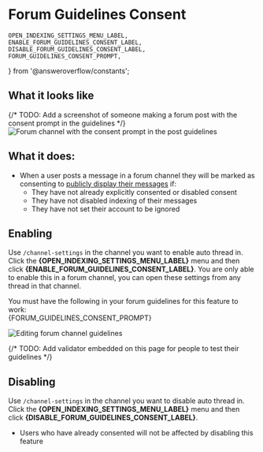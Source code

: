 # Forum Guidelines Consent

	OPEN_INDEXING_SETTINGS_MENU_LABEL,
	ENABLE_FORUM_GUIDELINES_CONSENT_LABEL,
	DISABLE_FORUM_GUIDELINES_CONSENT_LABEL,
	FORUM_GUIDELINES_CONSENT_PROMPT,
} from '@answeroverflow/constants';

## What it looks like

{/* TODO: Add a screenshot of someone making a forum post with the consent prompt in the guidelines */}
![Forum channel with the consent prompt in the post guidelines](/forum-post-guidelines-consent.png)

## What it does:

- When a user posts a message in a forum channel they will be marked as consenting to [publicly display their messages](/user-settings/displaying-messages) if:
  - They have not already explicitly consented or disabled consent
  - They have not disabled indexing of their messages
  - They have not set their account to be ignored

## Enabling

Use `/channel-settings` in the channel you want to enable auto thread in. Click the **{OPEN_INDEXING_SETTINGS_MENU_LABEL}** menu and then click **{ENABLE_FORUM_GUIDELINES_CONSENT_LABEL}**. You are only able to enable this in a forum channel, you can open these settings from any thread in that channel.


<Callout type="error" emoji="❗">
	You must have the following in your forum guidelines for this feature to work:
	<br />
	{FORUM_GUIDELINES_CONSENT_PROMPT}
</Callout>

![Editing forum channel guidelines](/editing-forum-guidelines.png)

{/* TODO: Add validator embedded on this page for people to test their guidelines */}

## Disabling

Use `/channel-settings` in the channel you want to disable auto thread in. Click the **{OPEN_INDEXING_SETTINGS_MENU_LABEL}** menu and then click **{DISABLE_FORUM_GUIDELINES_CONSENT_LABEL}**.

- Users who have already consented will not be affected by disabling this feature

